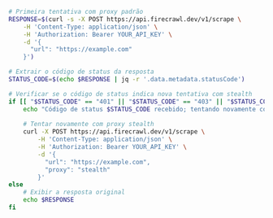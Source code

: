 ```bash cURL
# Primeira tentativa com proxy padrão
RESPONSE=$(curl -s -X POST https://api.firecrawl.dev/v1/scrape \
    -H 'Content-Type: application/json' \
    -H 'Authorization: Bearer YOUR_API_KEY' \
    -d '{
      "url": "https://example.com"
    }')

# Extrair o código de status da resposta
STATUS_CODE=$(echo $RESPONSE | jq -r '.data.metadata.statusCode')

# Verificar se o código de status indica nova tentativa com stealth
if [[ "$STATUS_CODE" == "401" || "$STATUS_CODE" == "403" || "$STATUS_CODE" == "500" ]]; then
    echo "Código de status $STATUS_CODE recebido; tentando novamente com proxy stealth"
    
    # Tentar novamente com proxy stealth
    curl -X POST https://api.firecrawl.dev/v1/scrape \
        -H 'Content-Type: application/json' \
        -H 'Authorization: Bearer YOUR_API_KEY' \
        -d '{
          "url": "https://example.com",
          "proxy": "stealth"
        }'
else
    # Exibir a resposta original
    echo $RESPONSE
fi
```
